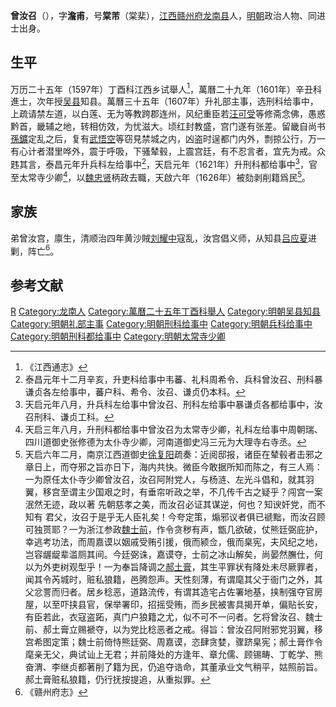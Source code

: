'''曾汝召'''（{{bd|？||？|catIdx=}}），字'''澹甫'''，号'''棠芾'''（棠棐），[[江西|江西]][[赣州府|赣州府]][[龙南县|龙南县]]人，[[明朝|明朝]]政治人物、同进士出身。

== 生平 ==
万历二十五年（1597年）丁酉科江西乡试舉人<ref>《江西通志》</ref>，萬曆二十九年（1601年）辛丑科進士，次年授[[吴县|吴县]]知县。萬曆三十五年（1607年）升礼部主事，选刑科给事中，上疏请禁左道，以白莲、无为等教跨郡连州，风纪重臣若[[汪可受|汪可受]]等修斋念佛，愚惑黔首，畿辅之地，转相仿效，为忧滋大。顷红封教盛，宫门遂有张差。留畿自尚书[[孫鑛|孫鑛]]定乱之后，复有[[武悟空|武悟空]]等窃見禁城之内，凶盗时逞都门内外，剽掠公行，万一有心计者潜里哗外，震于呼吸，下骚辇毂，上震宫廷，有不忍言者，宜先为戒。众韪其言，泰昌元年升兵科左给事中<ref>泰昌元年十二月辛亥，升吏科给事中韦蕃、礼科周希令、兵科曾汝召、刑科暴谦贞各左给事中，蕃户科、希令、汝召、谦贞仍本科。</ref>，天启元年（1621年）升刑科都给事中<ref>天启元年八月，升兵科左给事中曾汝召、刑科左给事中暴谦贞各都给事中，汝召刑科、谦贞工科。</ref>，官至太常寺少卿<ref>天启三年八月，升刑科都给事中曾汝召为太常寺少卿，礼科左给事中周朝瑞、四川道御史张修德为太仆寺少卿，河南道御史冯三元为大理寺右寺丞。</ref>，以[[魏忠贤|魏忠贤]]柄政去職，天啟六年（1626年）被劾剥削籍爲民<ref>天启六年二月，南京江西道御史[[徐复阳|徐复阳]]疏奏：近阅邸报，诸臣在辇毂者击邪之章日上，而夺邪之旨亦日下，海内共快。微臣今敢据所知而陈之，有三人焉：一为原任太仆寺少卿曾汝召，汝召阿附党人，与杨涟、左光斗倡和，就其羽翼，移宫至谓主少国艰之时，有垂帘听政之举，不几传千古之疑乎？闯宫一案泯然无迹，政以著 先朝慈孝之美，而汝召必证其谋逆，何也？知谀奸党，而不知有 君父，汝召于是乎无人臣礼矣！今夸定策，煽邪议者俱已禠黜，而汝召顾可独贳耶？一为浙江参政[[魏士前|魏士前]]，作令贪秽有声，甑几欲破，仗熊廷弼庇护，幸逃考功法，而周嘉谟以姻戚受贿引援，俄而颍佥，俄而臬宪，夫风纪之地，岂容龌龊辈滥厕其间。今廷弼诛，嘉谟夺，士前之冰山解矣，尚晏然膴仕，何以为外吏树观型乎！一为奉旨降调之[[郝土膏|郝土膏]]，其生平罪状有降处未尽厥罪者，闻其令芮城时，赃私狼籍，邑腾怨声。天性刻薄，有谓麾其父于衙门之外，其父忿詈而归者。居乡稔恶，道路流传，有谓其造宅占佐署地基，挟制强夺官房屋，以至吓挟县官，保举署印，招摇受贿，而乡民被害具揭开单，偏贴长安，有臣若此，衣寇盗跖，真门户狼籍之尤，似不可不一问者。乞将曾汝召、魏士前、郝土膏立赐褫夺，以为党比稔恶者之戒。得旨：曾汝召阿附邪党羽翼，移宫希图定策；魏士前倚恃熊廷弼、周嘉谟，恣肆贪婪，骤跻臬宪；郝土膏作令麾亲无父，典试讪上无君；并前降处的方逢年、章允儒、顾锡畴、丁乾学、熊奋渭、李继贞都著削了籍为民，仍追夺诰命，其董承业文气稍平，姑照前旨。郝土膏赃私狼籍，仍行抚按提追，从重拟罪。</ref>。

== 家族 ==
弟曾汝宫，廪生，清顺治四年黄沙賊[[刘耀中|刘耀中]]寇乱，汝宫倡义师，从知县[[吕应夏|吕应夏]]进剿，阵亡<ref>《赣州府志》</ref>。

==参考文献==
{{reflist}}

{{萬曆二十九年辛丑科殿試金榜}}

{{Authority control}}

{{DEFAULTSORT:Zeng曾}}
[[Category:曾姓|R]]
[[Category:龙南人|Category:龙南人]]
[[Category:萬曆二十五年丁酉科舉人|Category:萬曆二十五年丁酉科舉人]]
[[Category:明朝吴县知县|Category:明朝吴县知县]]
[[Category:明朝礼部主事|Category:明朝礼部主事]]
[[Category:明朝刑科给事中|Category:明朝刑科给事中]]
[[Category:明朝兵科给事中|Category:明朝兵科给事中]]
[[Category:明朝刑科都给事中|Category:明朝刑科都给事中]]
[[Category:明朝太常寺少卿|Category:明朝太常寺少卿]]